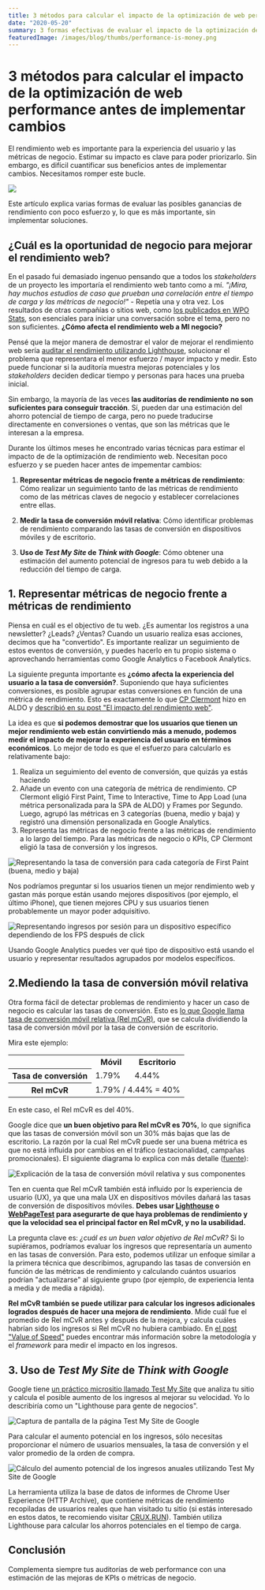 ```yaml
---
title: 3 métodos para calcular el impacto de la optimización de web performance antes de implementar cambios
date: "2020-05-20"
summary: 3 formas efectivas de evaluar el impacto de la optimización de rendimiento web antes de hacer implementar mejoras.
featuredImage: /images/blog/thumbs/performance-is-money.png
---
```


# 3 métodos para calcular el impacto de la optimización de web performance antes de implementar cambios

El rendimiento web es importante para la experiencia del usuario y las métricas de negocio. Estimar su impacto es clave para poder priorizarlo. Sin embargo, es difícil cuantificar sus beneficios antes de implementar cambios. Necesitamos romper este bucle.

![](images/blog/thumbs/performance-is-money.png)

Este artículo explica varias formas de evaluar las posibles ganancias de rendimiento con poco esfuerzo y, lo que es más importante, sin implementar soluciones.

## ¿Cuál es la oportunidad de negocio para mejorar el rendimiento web?

En el pasado fui demasiado ingenuo pensando que a todos los _stakeholders_ de un proyecto les importaría el rendimiento web tanto como a mí. _"¡Mira, hay muchos estudios de caso que prueban una correlación entre el tiempo de carga y las métricas de negocio!"_ - Repetía una y otra vez. Los resultados de otras compañías o sitios web, como [los publicados en WPO Stats](https://wpostats.com/), son esenciales para iniciar una conversación sobre el tema, pero no son suficientes. **¿Cómo afecta el rendimiento web a MI negocio?**

Pensé que la mejor manera de demostrar el valor de mejorar el rendimiento web sería [auditar el rendimiento utilizando Lighthouse](https://web.dev/measure), solucionar el problema que representara el menor esfuerzo / mayor impacto y medir. Esto puede funcionar si la auditoría muestra mejoras potenciales y los _stakeholders_ deciden dedicar tiempo y personas para haces una prueba inicial.

Sin embargo, la mayoría de las veces **las auditorías de rendimiento no son suficientes para conseguir tracción**. Sí, pueden dar una estimación del ahorro potencial de tiempo de carga, pero no puede traducirse directamente en conversiones o ventas, que son las métricas que le interesan a la empresa.

Durante los últimos meses he encontrado varias técnicas para estimar el impacto de de la optimización de rendimiento web. Necesitan poco esfuerzo y se pueden hacer antes de impementar cambios:

1. **Representar métricas de negocio frente a métricas de rendimiento**: Cómo realizar un seguimiento tanto de las métricas de rendimiento como de las métricas claves de negocio y establecer correlaciones entre ellas.

2. **Medir la tasa de conversión móvil relativa**: Cómo identificar problemas de rendimiento comparando las tasas de conversión en dispositivos móviles y de escritorio.

3. **Uso de _Test My Site_ de _Think with Google_**: Cómo obtener una estimación del aumento potencial de ingresos para tu web debido a la reducción del tiempo de carga.

## 1. Representar métricas de negocio frente a métricas de rendimiento

Piensa en cuál es el objectivo de tu web. ¿Es aumentar los registros a una newsletter? ¿Leads? ¿Ventas? Cuando un usuario realiza esas acciones, decimos que ha "convertido". Es importante realizar un seguimiento de estos eventos de conversión, y puedes hacerlo en tu propio sistema o aprovechando herramientas como Google Analytics o Facebook Analytics.

La siguiente pregunta importante es **¿cómo afecta la experiencia del usuario a la tasa de conversión?**. Suponiendo que haya suficientes conversiones, es posible agrupar estas conversiones en función de una métrica de rendimiento. Esto es exactamente lo que [CP Clermont](https://twitter.com/cpclermont) hizo en ALDO y [describió en su post "El impacto del rendimiento web"](https://simplified.dev/performance/impact-of-web-performance).

La idea es que **si podemos demostrar que los usuarios que tienen un mejor rendimiento web están convirtiendo más a menudo, podemos medir el impacto de mejorar la experiencia del usuario en términos económicos**. Lo mejor de todo es que el esfuerzo para calcularlo es relativamente bajo:

1. Realiza un seguimiento del evento de conversión, que quizás ya estás haciendo
2. Añade un evento con una categoría de métrica de rendimiento. CP Clermont eligió First Paint, Time to Interactive, Time to App Load (una métrica personalizada para la SPA de ALDO) y Frames por Segundo. Luego, agrupó las métricas en 3 categorías (buena, medio y baja) y registró una dimensión personalizada en Google Analytics.
3. Representa las métricas de negocio frente a las métricas de rendimiento a lo largo del tiempo. Para las métricas de negocio o KPIs, CP Clermont eligió la tasa de conversión y los ingresos.

![Representando la tasa de conversión para cada categoría de First Paint (buena, medio y baja)](images/blog/thumbs/assess-performance-impact_simplified-first-paint-cr.png)

Nos podríamos preguntar si los usuarios tienen un mejor rendimiento web y gastan más porque están usando mejores dispositivos (por ejemplo, el último iPhone), que tienen mejores CPU y sus usuarios tienen probablemente un mayor poder adquisitivo.

![Representando ingresos por sesión para un dispositivo específico dependiendo de los FPS después de click](images/blog/thumbs/assess-performance-impact_simplified-iphone8-dollar-per-session.png)

Usando Google Analytics puedes ver qué tipo de dispositivo está usando el usuario y representar resultados agrupados por modelos específicos.

## 2.Mediendo la tasa de conversión móvil relativa

Otra forma fácil de detectar problemas de rendimiento y hacer un caso de negocio es calcular las tasas de conversión. Esto es [lo que Google llama tasa de conversión móvil relativa (Rel mCvR)](https://www.blog.google/products/marketingplatform/analytics/mobile-challenge-and-how-measure-it/), que se calcula dividiendo la tasa de conversión móvil por la tasa de conversión de escritorio.

Mira este ejemplo:

<table style={{ margin: "0 auto 1rem" }}>
  <tr>
    <td></td>
    <th
      scope="col"
      style={{ fontWeight: "bold", textAlign: "right", padding: "0.5em 1em" }}
    >
      Móvil
    </th>
    <th
      scope="col"
      style={{ fontWeight: "bold", textAlign: "right", padding: "0.5em 1em" }}
    >
      Escritorio
    </th>
  </tr>
  <tr>
    <th
      style={{ fontWeight: "bold", textAlign: "left", padding: "0.5em 1em" }}
      scope="row"
    >
      Tasa de conversión
    </th>
    <td style={{ textAlign: "right", padding: "0.5em 1em" }}>1.79%</td>
    <td style={{ textAlign: "right", padding: "0.5em 1em" }}>4.44%</td>
  </tr>
  <tr>
    <th
      style={{ fontWeight: "bold", textAlign: "left", padding: "0.5em 1em" }}
      scope="row"
    >
      Rel mCvR
    </th>
    <td
      style={{ fontWeight: "bold", textAlign: "right", padding: "0.5em 1em" }}
      colspan="2"
    >
      1.79% / 4.44% = 40%
    </td>
  </tr>
</table>

En este caso, el Rel mCvR es del 40%.

Google dice que **un buen objetivo para Rel mCvR es 70%**, lo que significa que las tasas de conversión móvil son un 30% más bajas que las de escritorio. La razón por la cual Rel mCvR puede ser una buena métrica es que no está influida por cambios en el tráfico (estacionalidad, campañas promocionales). El siguiente diagrama lo explica con más detalle ([fuente](https://www.blog.google/products/marketingplatform/analytics/mobile-challenge-and-how-measure-it/)):

![Explicación de la tasa de conversión móvil relativa y sus componentes](images/blog/thumbs/assess-performance-impact_rel-mcvr.png)

Ten en cuenta que Rel mCvR también está influido por ls experiencia de usuario (UX), ya que una mala UX en dispositivos móviles dañará las tasas de conversión de dispositivos móviles. **Debes usar [Lighthouse](https://web.dev/measure) o [WebPageTest](https://www.webpagetest.org/) para asegurarte de que haya problemas de rendimiento y que la velocidad sea el principal factor en Rel mCvR, y no la usabilidad.**

La pregunta clave es: _¿cuál es un buen valor objetivo de Rel mCvR?_ Si lo supiéramos, podríamos evaluar los ingresos que representaría un aumento en las tasas de conversión. Para esto, podemos utilizar un enfoque similar a la primera técnica que describimos, agrupando las tasas de conversión en función de las métricas de rendimiento y calculando cuántos usuarios podrían "actualizarse" al siguiente grupo (por ejemplo, de experiencia lenta a media y de media a rápida).

**Rel mCvR también se puede utilizar para calcular los ingresos adicionales logrados después de hacer una mejora de rendimiento**. Mide cuál fue el promedio de Rel mCvR antes y después de la mejora, y calcula cuáles habrían sido los ingresos si Rel mCvR no hubiera cambiado.
En [el post "Value of Speed"](https://web.dev/value-of-speed/) puedes encontrar más información sobre la metodología y el _framework_ para medir el impacto en los ingresos.

## 3. Uso de _Test My Site_ de _Think with Google_

Google tiene [un práctico micrositio llamado Test My Site](https://www.thinkwithgoogle.com/feature/testmysite/) que analiza tu sitio y calcula el posible aumento de los ingresos al mejorar su velocidad. Yo lo describiría como un "Lighthouse para gente de negocios".

![Captura de pantalla de la página Test My Site de Google](images/blog/thumbs/assess-performance-impact_test-my-site.png)

Para calcular el aumento potencial en los ingresos, sólo necesitas proporcionar el número de usuarios mensuales, la tasa de conversión y el valor promedio de la orden de compra.

![Cálculo del aumento potencial de los ingresos anuales utilizando Test My Site de Google](images/blog/thumbs/assess-performance-impact_test-my-site-potential-revenue.png)

La herramienta utiliza la base de datos de informes de Chrome User Experience (HTTP Archive), que contiene métricas de rendimiento recopiladas de usuarios reales que han visitado tu sitio (si estás interesado en estos datos, te recomiendo visitar [CRUX.RUN](https://crux.run/)). También utiliza Lighthouse para calcular los ahorros potenciales en el tiempo de carga.

## Conclusión

Complementa siempre tus auditorías de web performance con una estimación de las mejoras de KPIs o métricas de negocio.
